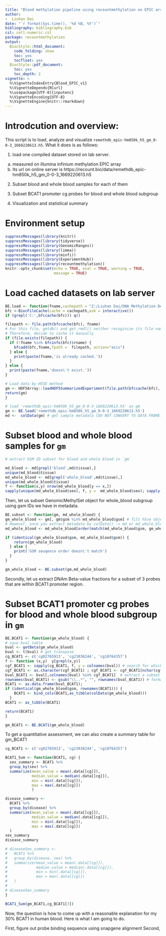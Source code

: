 ```yaml
---
title: "Blood methylation pipeline using recountmethylation on EPIC array - V0_c"
author:
-  Liuhan Dai
date: "`r format(Sys.time(), '%d %B, %Y')`"
bibliography: bibliography.bib
csl: cell-numeric.csl
package: recountmethylation
output:
  BiocStyle::html_document:
    code_folding: show
    toc: yes
    tocfloat: yes
  BiocStyle::pdf_document: 
    toc: yes
    toc_depth: 2
vignette: > 
  %\VignetteIndexEntry{Blood_EPIC_v1}
  %\VignetteDepends{RCurl}
  %\usepackage[UTF-8]{inputenc} 
  %\VignetteEncoding{UTF-8}
  %\VignetteEngine{knitr::rmarkdown}
---
```


# Introdcution and overview: 

This script is to load, analyze and visualize `remethdb_epic-hm850k_h5_gm_0-0-3_1669220613.h5`. What it does is as follows:

1. load one compiled dataset stored on lab server.
  a. measured on illumina infinium methylation EPIC array
  b. Its url on online server is 
  https://recount.bio/data/remethdb_epic-hm850k_h5_gm_0-0-3_1669220613.h5

2. Subset blood and whole blood samples for each of them

3. Subset BCAT1 promoter cg probes for blood and whole blood subgroup

4. Visualization and statistical summary

# Environment setup
```r
suppressMessages(library(knitr))
suppressMessages(library(tidyverse))
suppressMessages(library(GenomicRanges))
suppressMessages(library(limma))
suppressMessages(library(minfi))
suppressMessages(library(ExperimentHub))
suppressMessages(library(recountmethylation))
knitr::opts_chunk$set(echo = TRUE, eval = TRUE, warning = TRUE,
                      message = TRUE)
```

# Load cached datasets on lab server

```r
BE.load <- function(fname,cachepath = "Z:/Liuhan Dai/DNA Methylation Detection/20230408 figure 6d") {
bfc <-BiocFileCache(cache = cachepath,ask = interactive())
if (grepl('C:',bfccache(bfc))) q()

filepath <- file.path(bfccache(bfc), fname)
# For this file, getdb() and get_rmdl() neither recoginize its file name.
# Therefore, decide to cache it manually
if (file.exists(filepath)) {
  if (!fname %in% bfcinfo(bfc)$rname) {
    bfcadd(bfc,fname,fpath =  filepath, action="asis")
  } else {
    print(paste(fname,'is already cached.'))
  }
} else {
  print(paste(fname,'doesn\'t exist.'))
}

# Load data by H5SE method
gm <- HDF5Array::loadHDF5SummarizedExperiment(file.path(bfccache(bfc), fname))
return(gm)
}

# load 'remethdb_epic-hm850k_h5_gm_0-0-3_1669220613.h5' as gm
gm <- BE.load('remethdb_epic-hm850k_h5_gm_0-0-3_1669220613.h5')
md <-  colData(gm) # get sample metadata (DO NOT CONVERT TO DATA FRAME!!!!! using as.data.frame)
```

# Subset blood and whole blood samples for `gm`

```r
# extract GSM ID subset for blood and whole blood in `gm`

md_blood <- md[grepl('blood',md$tissue),]
unique(md_blood$tissue)
md_whole_blood <- md[grepl('whole_blood',md$tissue),]
unique(md_whole_blood$tissue)
f <- function(x,y) nrow(md_whole_blood[y == x,])
sapply(unique(md_whole_blood$sex), f, y =  md_whole_blood$sex); sapply(unique(md_whole_blood$disease), f, y =  md_whole_blood$disease)
```


Then, let us subset GenomicMethylSet object for whole_blood subgroup using gsm
IDs we have in metadata.

```r
BE.subset <- function(gm, md_whole_blood) {
gm_whole_blood <- gm[, gm$gsm %in% md_whole_blood$gsm] # filt h5se object. Here gsm and other meta data is in "column"
# However, once you extract metadata by colData() -> md or md_whole_blood where its metadata now is stored in row
md_whole_blood <- md_whole_blood[order(match(md_whole_blood$gsm, gm_whole_blood$gsm)),] # Synchronize order of md_whole_blood and gr_whole_blood by gsm sequence

if (identical(gm_whole_blood$gsm, md_whole_blood$gsm)) {
    return(gm_whole_blood)
  } else {
    print('GSM seuqence order doesn\'t match')
  }
}

gm_whole_blood <- BE.subset(gm,md_whole_blood)
```

Secondly, let us extract DNAm Beta-value fractions for a subset of 3 probes that
are within BCAT1 promoter region.

# Subset BCAT1 promoter cg probes for blood and whole blood subgroup in `gm`

```r

BE.BCAT1 <- function(gm_whole_blood) {
# save bval table
bval <- getBeta(gm_whole_blood)
bval <- t(bval) # get transpose
cg_BCAT1 <- c('cg02765913', 'cg23036244', 'cg10764357')
f <- function (x,y)  y[grepl(x,y)]
cgf_BCAT1 <- sapply(cg_BCAT1, f, y = colnames(bval)) # search for which probe for BCAT1 promoter exists in this  dataset
cgf_BCAT1 <- as.character(cgf_BCAT1) ; cgf_BCAT1 <- cgf_BCAT1[nchar(cgf_BCAT1) == 10]
bval_BCAT1 <- bval[,colnames(bval) %in% cgf_BCAT1]  # extract a subset of 3 cg probes that are within BCAT1 promoter region
rownames(bval_BCAT1) <- gsub("\\..*", "", rownames(bval_BCAT1)) # format rownames
BCAT1 <- as.data.frame(bval_BCAT1);
if (identical(gm_whole_blood$gsm, rownames(BCAT1))) {
    BCAT1 <- bind_cols(BCAT1,as_tibble(colData(gm_whole_blood)))
  }
BCAT1 <- as_tibble(BCAT1)

return(BCAT1)
}

gm_BCAT1 <- BE.BCAT1(gm_whole_blood) 
```

To get a quantitative assessment, we can also create a summary table for gm_BCAT1

```r
cg_BCAT1 <- c('cg02765913', 'cg23036244', 'cg10764357')

BCAT1_Sum <- function(BCAT1, cg) {
  sex_summary <- BCAT1 %>%
  group_by(sex) %>%
  summarize(mean_value = mean(.data[[cg]]),
            median_value = median(.data[[cg]]),
            min = min(.data[[cg]]),
            max = max(.data[[cg]])
            )

disease_summary <-
  BCAT1 %>%
  group_by(disease) %>%
  summarize(mean_value = mean(.data[[cg]]),
            median_value = median(.data[[cg]]),
            min = min(.data[[cg]]),
            max = max(.data[[cg]])
  )
sex_summary
disease_summary

# diseaseSex_summary <-
#   BCAT1 %>%
#   group_by(disease, sex) %>%
#   summarize(mean_value = mean(.data[[cg]]),
#             median_value = median(.data[[cg]]),
#             min = min(.data[[cg]]),
#             max = max(.data[[cg]])
#   )
# 
# diseaseSex_summary
}

BCAT1_Sum(gm_BCAT1,cg_BCAT1[3])

```

Now, the question is how to come up with a reasonable explanation for my 30% BCAT1 in human blood. Here is what I am going to do. 

First, figure out probe binding sequence using snapgene alignment
Second, 